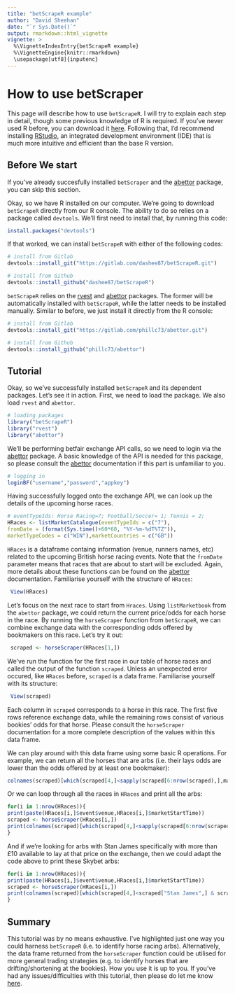 ---
title: "betScrapeR example"
author: "David Sheehan"
date: "`r Sys.Date()`"
output: rmarkdown::html_vignette
vignette: >
  %\VignetteIndexEntry{betScrapeR example}
  %\VignetteEngine{knitr::rmarkdown}
  \usepackage[utf8]{inputenc}
---

How to use betScraper
=======

This page will describe how to use `betScrapeR`. I will try to explain each step in detail, though some previous knowledge of R is required. If you've never used R before, you can download it [here](https://cran.rstudio.com/). Following that, I'd recommend installing [RStudio](https://www.rstudio.com/), an integrated development environment (IDE) that is much more intuitive and efficient than the base R version.

## Before We start

If you've already succesfully installed `betScraper` and the [abettor](https://github.com/phillc73/abettor) package, you can skip this section.

Okay, so we have R installed on our computer. We're going to download `betScrapeR` directly from our R console. The ability to do so relies on a package called `devtools`. We'll first need to install that, by running this code:

```r
install.packages("devtools")
```

If that worked, we can install `betScrapeR` with either of the following codes:

```r
# install from Gitlab
devtools::install_git("https://gitlab.com/dashee87/betScrapeR.git")
```

```r
# install from Github
devtools::install_github("dashee87/betScrapeR")
```

`betScrapeR` relies on the [rvest](https://cran.r-project.org/web/packages/rvest/rvest.pdf) and [abettor](https://github.com/phillc73/abettor) packages. The former will be automatically installed with `betScrapeR`, while the latter needs to be installed manually. Similar to before, we just install it directly from the R console:


```r
# install from Gitlab
devtools::install_git("https://gitlab.com/phillc73/abettor.git")
```

```r
# install from Github
devtools::install_github("phillc73/abettor")
```

## Tutorial

Okay, so we've successfully installed `betScrapeR` and its dependent packages. Let's see it in action. First, we need to load the package. We also load `rvest` and `abettor`.

```r
# loading packages
library("betScrapeR")
library("rvest")
library("abettor")
```

We'll be performing betfair exchange API calls, so we need to login via the [abettor](https://github.com/phillc73/abettor) package. A basic knowledge of the API is needed for this package, so please consult the [abettor](https://github.com/phillc73/abettor) documentation if this part is unfamiliar to you.

```r
# logging in
loginBF("username","password","appkey")
```

Having successfully logged onto the exchange API, we can look up the details of the upcoming horse races.

```r
# eventTypeIds: Horse Racing=7; Football/Soccer= 1; Tennis = 2;
HRaces <- listMarketCatalogue(eventTypeIds = c("7"),
fromDate = (format(Sys.time()+60*60, "%Y-%m-%dT%TZ")),
marketTypeCodes = c("WIN"),marketCountries = c("GB"))
```

`HRaces` is a dataframe containg information (venue, runners names, etc) related to the upcoming British horse racing events. Note that the `fromDate` parameter means that races that are about to start will be excluded. Again, more details about these functions can be found on the [abettor](https://github.com/phillc73/abettor) documentation. Familiarise yourself with the structure of `HRaces`:

```r
 View(HRaces)
```
 
Let's focus on the next race to start from `Hraces`. Using `listMarketbook` from the `abettor` package, we could return the current price/odds for each horse in the race. By running the `horseScraper` function from  `betScrapeR`, we can combine exchange data with the corresponding odds offered by bookmakers on this race. Let's try it out:

```r
 scraped <- horseScraper(HRaces[1,])
```

We've run the function for the first race in our table of horse races and called the output of the function `scraped`. Unless an unexpected error occured, like `HRaces` before, `scraped` is a data frame. Familiarise yourself with its structure:

```r
 View(scraped)
```

Each column in `scraped` corresponds to a horse in this race. The first five rows reference exchange data, while the remaining rows consist of various bookies' odds for that horse. Please consult the `horseScraper` documentation for a more complete description of the values within this data frame.

We can play around with this data frame using some basic R operations. For example, we can return all the horses that are arbs (i.e. their lays odds are lower than the odds offered by at least one bookmaker):

```r
colnames(scraped)[which(scraped[4,]<sapply(scraped[6:nrow(scraped),],max))]
```

Or we can loop through all the races in `HRaces` and print all the arbs:

```r
for(i in 1:nrow(HRaces)){
print(paste(HRaces[i,]$event$venue,HRaces[i,]$marketStartTime))
scraped <- horseScraper(HRaces[i,])
print(colnames(scraped)[which(scraped[4,]<sapply(scraped[6:nrow(scraped),],max))])
}
```

And if we're looking for arbs with Stan James specifically with more than £10 available to lay at that price on the exchange, then we could adapt the code above to print these Skybet arbs:

```r
for(i in 1:nrow(HRaces)){
print(paste(HRaces[i,]$event$venue,HRaces[i,]$marketStartTime))
scraped <- horseScraper(HRaces[i,])
print(colnames(scraped)[which(scraped[4,]<scraped["Stan James",] & scraped[5,]>10)])
}
```

## Summary

This tutorial was by no means exhaustive. I've highlighted just one way you could harness `betScrapeR` (i.e. to identify horse racing arbs). Alternatively, the data frame returned from the `horseScraper` function could be utilised for more general trading strategies (e.g. to identify horses that are drifting/shortening at the bookies). How you use it is up to you. If you've had any issues/difficulties with this tutorial, then please do let me know [here](https://github.com/dashee87/betScrapeR/issues).
